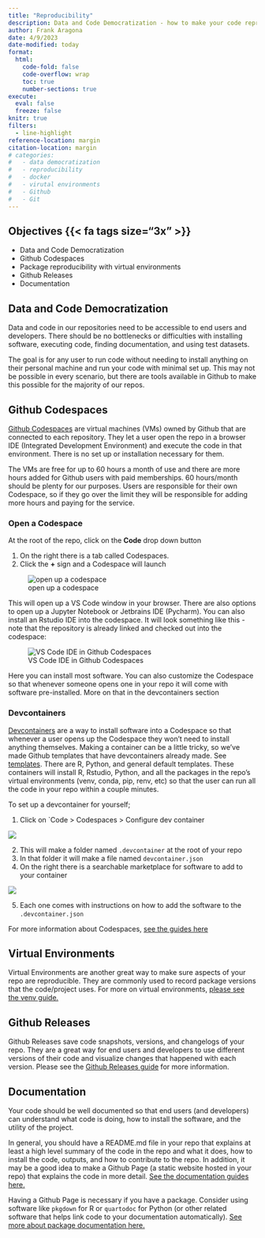 ```yaml
---
title: "Reproducibility"
description: Data and Code Democratization - how to make your code reproducible
author: Frank Aragona
date: 4/9/2023
date-modified: today
format: 
  html:
    code-fold: false
    code-overflow: wrap
    toc: true
    number-sections: true
execute: 
  eval: false
  freeze: false
knitr: true
filters: 
  - line-highlight
reference-location: margin
citation-location: margin
# categories:
#   - data democratization
#   - reproducibility
#   - docker
#   - virutal environments
#   - Github
#   - Git
---
```


::: {.box}
## **Objectives** {{< fa tags size="3x" >}} 

-   Data and Code Democratization
-   Github Codespaces
-   Package reproducibility with virtual environments
-   Github Releases
-   Documentation
:::

## Data and Code Democratization

Data and code in our repositories need to be accessible to end users and developers. There should be no bottlenecks or difficulties with installing software, executing code, finding documentation, and using test datasets.

The goal is for any user to run code without needing to install anything on their personal machine and run your code with minimal set up. This may not be possible in every scenario, but there are tools available in Github to make this possible for the majority of our repos.

## Github Codespaces

[Github Codespaces](https://github.com/features/codespaces) are virtual machines (VMs) owned by Github that are connected to each repository. They let a user open the repo in a browser IDE (Integrated Development Environment) and execute the code in that environment. There is no set up or installation necessary for them.

The VMs are free for up to 60 hours a month of use and there are more hours added for Github users with paid memberships. 60 hours/month should be plenty for our purposes. Users are responsible for their own Codespace, so if they go over the limit they will be responsible for adding more hours and paying for the service.

### Open a Codespace

At the root of the repo, click on the **Code** drop down button

1.  On the right there is a tab called Codespaces.
2.  Click the **+** sign and a Codespace will launch

![open up a codespace](images/codespace.png)

This will open up a VS Code window in your browser. There are also options to open up a Jupyter Notebook or Jetbrains IDE (Pycharm). You can also install an Rstudio IDE into the codespace. It will look something like this - note that the repository is already linked and checked out into the codespace:

![VS Code IDE in Github Codespaces](images/codespace_vscode.jpg)

Here you can install most software. You can also customize the Codespace so that whenever someone opens one in your repo it will come with software pre-installed. More on that in the devcontainers section

### Devcontainers

[Devcontainers](https://docs.github.com/en/codespaces/setting-up-your-project-for-codespaces/adding-a-dev-container-configuration/introduction-to-dev-containers) are a way to install software into a Codespace so that whenever a user opens up the Codespace they won't need to install anything themselves. Making a container can be a little tricky, so we've made Github templates that have devcontainers already made. See [templates](../tools/templates.qmd). There are R, Python, and general default templates. These containers will install R, Rstudio, Python, and all the packages in the repo's virtual environments (venv, conda, pip, renv, etc) so that the user can run all the code in your repo within a couple minutes.

To set up a devcontainer for yourself;

1.  Click on \`Code \> Codespaces \> Configure dev container

![](images/devcontainer.jpg)

2.  This will make a folder named `.devcontainer` at the root of your repo
3.  In that folder it will make a file named `devcontainer.json`
4.  On the right there is a searchable marketplace for software to add to your container

![](images/devmarket.jpg)

5.  Each one comes with instructions on how to add the software to the `.devcontainer.json`

For more information about Codespaces, [see the guides here](../tools/codespaces.qmd)

## Virtual Environments

Virtual Environments are another great way to make sure aspects of your repo are reproducible. They are commonly used to record package versions that the code/project uses. For more on virtual environments, [please see the venv guide.](../tools/renv.qmd)

## Github Releases

Github Releases save code snapshots, versions, and changelogs of your repo. They are a great way for end users and developers to use different versions of their code and visualize changes that happened with each version. Please see the [Github Releases guide](../tools/release.qmd) for more information.

## Documentation

Your code should be well documented so that end users (and developers) can understand what code is doing, how to install the software, and the utility of the project. 

In general, you should have a README.md file in your repo that explains at least a high level summary of the code in the repo and what it does, how to install the code, outputs, and how to contribute to the repo. In addition, it may be a good idea to make a Github Page (a static website hosted in your repo) that explains the code in more detail. [See the documentation guides here.](../tools/how_to.qmd)

Having a Github Page is necessary if you have a package. Consider using software like `pkgdown` for R or `quartodoc` for Python (or other related software that helps link code to your documentation automatically). [See more about package documentation here.](../tools/pkgdoc.qmd)
